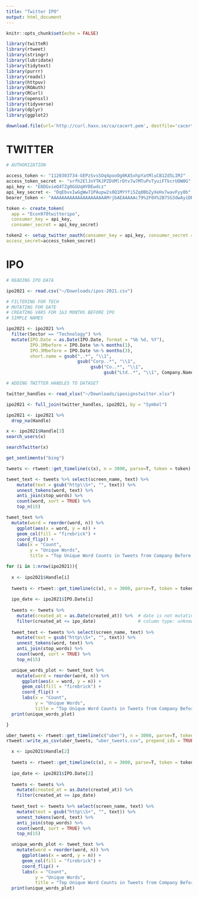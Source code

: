 ```yaml
---
title: "Twitter IPO"
output: html_document
---
```


```r
knitr::opts_chunk$set(echo = FALSE)

library(twitteR)
library(rtweet)
library(stringr)
library(lubridate)
library(tidytext)
library(purrr)
library(readxl)
library(httpuv)
library(ROAuth)
library(RCurl)
library(openssl)
library(tidyverse)
library(dplyr)
library(ggplot2)

download.file(url='http://curl.haxx.se/ca/cacert.pem', destfile='cacert.pem')
```

# TWITTER
```r
# AUTHORIZATION

access_token <- "1120303734-GEPzSvsSOq4pooOg0KA5xhpYatMluCB1Zd5LIMJ"
access_token_secret <- "srfh2ElJnYTKJPZDVMlrDtv7w7MTuPvTyuiFTkcrUOW0G"
api_key <- "E8DGvieQ4TZg0GGUqHYDEwdcz"
api_key_secret <- "DqEbvxIwGgWw71PAupw2s0Q1MYYfi5Zq0BbZyXeHx7wavFyy0b"
bearer_token <- "AAAAAAAAAAAAAAAAAAAAAMrjbAEAAAAAc79%2F0X%2B7SG3dwAyiDRCp0ldfA7M%3DHwUVD9XHKhmcCQZOm2p9C0YOYfCfHg4Ug4UykUAUbj2cMD2S3M"

token <- create_token(
  app = "Econ970twitteripo",
  consumer_key = api_key,
  consumer_secret = api_key_secret)

token2 <- setup_twitter_oauth(consumer_key = api_key, consumer_secret = api_key_secret, access_token=access_token,
access_secret=access_token_secret)
```

# IPO
```r

# READING IPO DATA

ipo2021 <- read.csv("~/Downloads/ipos-2021.csv")

# FILTERING FOR TECH
# MUTATING FOR DATE
# CREATING VARS FOR 1&3 MONTHS BEFORE IPO
# SIMPLE NAMES

ipo2021 <- ipo2021 %>%
  filter(Sector == "Technology") %>% 
  mutate(IPO.Date = as.Date(IPO.Date, format = "%b %d, %Y"), 
         IPO.1Mbefore = IPO.Date %m-% months(1), 
         IPO.3Mbefore = IPO.Date %m-% months(3),
         short.name = gsub(",.*", "\\1",
                           gsub("Corp..*", "\\1",
                                gsub("Co..*", "\\1", 
                                     gsub("Ltd..*", "\\1", Company.Name))))) 

```

```r

# ADDING TWITTER HANDLES TO DATASET

twitter_handles <- read_xlsx("~/Downloads/iposignstwitter.xlsx")

ipo2021 <- full_join(twitter_handles, ipo2021, by = "Symbol")

ipo2021 <- ipo2021 %>%
  drop_na(Handle)
```


```r
x <- ipo2021$Handle[3]
search_users(x)

searchTwitter(x)

get_sentiments("bing")

tweets <- rtweet::get_timeline(c(x), n = 3000, parse=T, token = token)

tweet_text <- tweets %>% select(screen_name, text) %>%
    mutate(text = gsub("http\\S+", "", text)) %>%
    unnest_tokens(word, text) %>%
    anti_join(stop_words) %>%
    count(word, sort = TRUE) %>%
    top_n(15)

tweet_text %>%
  mutate(word = reorder(word, n)) %>%
    ggplot(aes(x = word, y = n)) +
    geom_col(fill = "firebrick") +
    coord_flip() +
    labs(x = "Count",
         y = "Unique Words",
         title = "Top Unique Word Counts in Tweets from Company Before IPO")
```


```r
for (i in 1:nrow(ipo2021)){
  
  x <- ipo2021$Handle[i]
  
  tweets <- rtweet::get_timeline(c(x), n = 3000, parse=T, token = token)
  
  ipo_date <- ipo2021$IPO.Date[i]
  
  tweets <- tweets %>%
    mutate(created_at = as.Date(created_at)) %>%  # date is not mutating!!! --> error
    filter(created_at <= ipo_date)                # column type: unknown instead of date
  
  tweet_text <- tweets %>% select(screen_name, text) %>%
    mutate(text = gsub("http\\S+", "", text)) %>%
    unnest_tokens(word, text) %>%
    anti_join(stop_words) %>%
    count(word, sort = TRUE) %>%
    top_n(15)

  unique_words_plot <- tweet_text %>%
    mutate(word = reorder(word, n)) %>%
      ggplot(aes(x = word, y = n)) +
      geom_col(fill = "firebrick") +
      coord_flip() +
      labs(x = "Count",
           y = "Unique Words",
           title = "Top Unique Word Counts in Tweets from Company Before IPO")
  print(unique_words_plot)

}
```



```r
uber_tweets <- rtweet::get_timeline(c("uber"), n = 3000, parse=T, token = token)
rtweet::write_as_csv(uber_tweets, "uber_tweets.csv", prepend_ids = TRUE, na = "", fileEncoding = "UTF-8")
```

```r
  x <- ipo2021$Handle[2]
  
  tweets <- rtweet::get_timeline(c(x), n = 3000, parse=T, token = token)
  
  ipo_date <- ipo2021$IPO.Date[2]
  
  tweets <- tweets %>%
    mutate(created_at = as.Date(created_at)) %>%
    filter(created_at <= ipo_date)
  
  tweet_text <- tweets %>% select(screen_name, text) %>%
    mutate(text = gsub("http\\S+", "", text)) %>%
    unnest_tokens(word, text) %>%
    anti_join(stop_words) %>%
    count(word, sort = TRUE) %>%
    top_n(15)

  unique_words_plot <- tweet_text %>%
    mutate(word = reorder(word, n)) %>%
      ggplot(aes(x = word, y = n)) +
      geom_col(fill = "firebrick") +
      coord_flip() +
      labs(x = "Count",
           y = "Unique Words",
           title = "Top Unique Word Counts in Tweets from Company Before IPO")
  print(unique_words_plot)
```




























